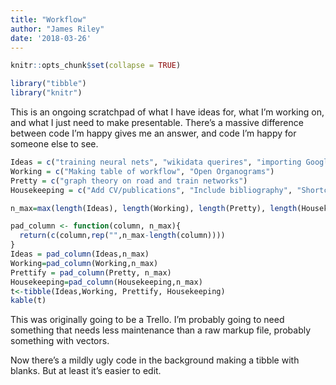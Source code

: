 ```yaml
---
title: "Workflow"
author: "James Riley"
date: '2018-03-26'
---
```

```r
knitr::opts_chunk$set(collapse = TRUE)

library("tibble")
library("knitr")
```
This is an ongoing scratchpad of what I have ideas for, what I'm working on, and what I just need to make presentable. There's a massive difference between code I'm happy gives me an answer, and code I'm happy for someone else to see. 
```r
Ideas = c("training neural nets", "wikidata querires", "importing Google charts", "filesize to book equivalent")
Working = c("Making table of workflow", "Open Organograms")
Pretty = c("graph theory on road and train networks")
Housekeeping = c("Add CV/publications", "Include bibliography", "Shortcodes", "Tag posts with GORS compitencies")

n_max=max(length(Ideas), length(Working), length(Pretty), length(Housekeeping))

pad_column <- function(column, n_max){
  return(c(column,rep("",n_max-length(column))))
}
Ideas = pad_column(Ideas,n_max)
Working=pad_column(Working,n_max)
Prettify = pad_column(Pretty, n_max)
Housekeeping=pad_column(Housekeeping,n_max) 
t<-tibble(Ideas,Working, Prettify, Housekeeping)
kable(t)
```


This was originally going to be a Trello. I'm probably going to need something that needs less maintenance than a raw markup file, probably something with vectors.

Now there's a mildly ugly code in the background making a tibble with blanks. But at least it's easier to edit. 